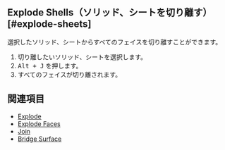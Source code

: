 
## Explode Shells（ソリッド、シートを切り離す） [#explode-sheets]

<Reference shortcut="" command="Explode Shells" button="" />

選択したソリッド、シートからすべてのフェイスを切り離すことができます。

1. 切り離したいソリッド、シートを選択します。
2. <kbd>Alt + J</kbd> を押します。
3. すべてのフェイスが切り離されます。

## 関連項目
- [Explode](./explode)
- [Explode Faces](./explode-faces)
- [Join](./join)
- [Bridge Surface](./bridge-surface)



